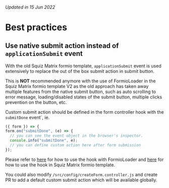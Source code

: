 
<Meta title="Best practices" />

###### Updated in 15 Jun 2022

# Best practices

## Use native submit action instead of `applicationSubmit` event

With the old Squiz Matrix formio template, `applicationSubmit` event is used extensively to replace the out of the box submit action in submit button.

This is **NOT** recommended anymore with the use of FormioLoader in the Squiz Matrix formio template V2 as the old approach has taken away multiple features from the native submit button,
such as auto scrolling to error message, loading/disabled states of the submit button, multiple clicks prevention on the button, etc.

Custom submit action should be defined in the form controller hook with the `submitDone` event`, ie.

```jsx
({ form }) => {
form.on("submitDone", (e) => {
  // you can see the event object in the browser's inspector.
  console.info("submitDone", e);
  // you can define custom action here after form submission
});
```

Please refer to [here](?path=/docs/helpers-formioloader--docs) for how to use the hook with FormioLoader
and [here](https://www.qld.gov.au/_resources/matrix-documentation/components/form.io-guides/form.io-forms-v2) for how to use the hook in Squiz Matrix formio template.

You could also modify `/src/config/createForm.controller.js` and create PR to add a default custom submit action which will be available globally.
